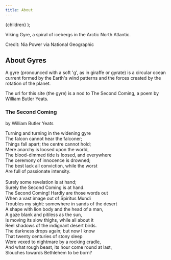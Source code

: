 ```yaml
---
title: About
---
```



  <Layout>
    <PageLayout>
      <HeroAbout />
      {children}
    </PageLayout>
  </Layout>
);

<div className='photo-credit' style={{
  margin: '0 auto',
  width: '700px',
  display: 'flex',
  flexDirection: 'columns',
}}>

  <p style={{
    fontSize: '12px',
    color: colors.text4,
    margin: '0 auto 10px 10px',
  }}>
  Viking Gyre, a spiral of icebergs in the Arctic North Atlantic.</p>
  
  <p style={{
    fontSize: '12px',
    color: colors.text4,
    margin: '0 10px 10px auto',
  }}>
  Credit: Nia Power via National Geographic</p>
</div>

<div style={{
  maxWidth: '1000px',
  margin: '20px auto',
}}>

## About Gyres
A gyre (pronounced with a soft 'g', as in giraffe or gyrate) is a circular ocean current formed by the Earth's wind patterns and the forces created by the rotation of the planet.<br/>

The url for this site (the gyre) is a nod to The Second Coming, a poem by William Butler Yeats. 
</div>

<div style={{
  maxWidth: '600px',
  margin: '0 auto 3rem auto',
  paddingTop: '10px',
  paddingLeft: '20px',
  paddingBottom: '20px',
  backgroundColor: colors.background,
  borderRadius: '5px',
}}>

<h3 style={{
  fontWeight: 500,
  color: colors.text2,
  margin: '10px auto',
}}>
The Second Coming
</h3>
<p>
  by William Butler Yeats
</p>
<div style={{
  fontStyle: 'italic',
  fontWeight: 400,
  fontSize: '18px',
}}>
Turning and turning in the widening gyre<br/> 
The falcon cannot hear the falconer;<br/>
Things fall apart; the centre cannot hold;<br/>
Mere anarchy is loosed upon the world,<br/>
The blood-dimmed tide is loosed, and everywhere<br/>   
The ceremony of innocence is drowned;<br/>
The best lack all conviction, while the worst<br/>   
Are full of passionate intensity.<br/>
<br/>
Surely some revelation is at hand;<br/>
Surely the Second Coming is at hand.<br/>   
The Second Coming! Hardly are those words out<br/>   
When a vast image out of Spiritus Mundi<br/>
Troubles my sight: somewhere in sands of the desert<br/>   
A shape with lion body and the head of a man,<br/>   
A gaze blank and pitiless as the sun,<br/>   
Is moving its slow thighs, while all about it<br/>   
Reel shadows of the indignant desert birds.<br/>   
The darkness drops again; but now I know<br/>   
That twenty centuries of stony sleep<br/>
Were vexed to nightmare by a rocking cradle,<br/>   
And what rough beast, its hour come round at last,<br/>   
Slouches towards Bethlehem to be born?<br/>
</div>
</div>

